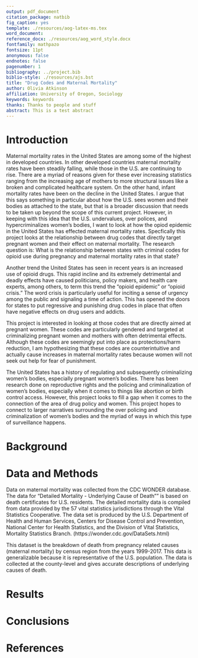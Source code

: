 ```yaml
---
output: pdf_document
citation_package: natbib
fig_caption: yes
template: ./resources/aog-latex-ms.tex
word_document:
reference_docx: ./resources/aog_word_style.docx
fontfamily: mathpazo
fontsize: 11pt
anonymous: false
endnotes: false
pagenumber: 1
bibliography: ../project.bib
biblio-style: ./resources/ajs.bst
title: "Drug Codes and Maternal Mortality"
author: Olivia Atkinson 
affiliation: University of Oregon, Sociology
keywords: keywords
thanks: Thanks to people and stuff
abstract: This is a test abstract
---
```


# Introduction
Maternal mortality rates in the United States are among some of the highest in developed countries. In other developed countries maternal mortality rates have been steadily falling, while those in the U.S. are continuing to rise. There are a myriad of reasons given for these ever increasing statistics ranging from the increasing age of mothers to more structural issues like a broken and complicated healthcare system. On the other hand, infant mortality rates have been on the decline in the United States. I argue that this says something in particular about how the U.S. sees women and their bodies as attached to the state, but that is a broader discussion that needs to be taken up beyond the scope of this current project. However, in keeping with this idea that the U.S. undervalues, over polices, and hypercriminalizes women's bodies, I want to look at how the opiod epidemic in the United States has effected maternal mortality rates. Specfically this project looks at the relationship between drug codes that directly target pregnant women and their effect on maternal mortality. The research question is: What is the relationship between states with criminal codes for opioid use during pregnancy and maternal mortality rates in that state?

Another trend the United States has seen in recent years is an increased use of opioid drugs. This rapid incline and its extremely detrimental and deadly effects have caused politicians, policy makers, and health care experts, among others, to term this trend the "opioid epidemic" or "opioid crisis." The word crisis is particularly useful for inciting a sense of urgency among the public and signaling a time of action. This has opened the doors for states to put regressive and punishing drug codes in place that often have negative effects on drug users and addicts. 

This project is interested in looking at those codes that are directly aimed at pregnant women. These codes are particularly gendered and targeted at criminalizing pregnant women and mothers with often detrimental effects. Although these codes are seemingly put into place as protections/harm reduction, I am hypothesizing that these codes are counterintuitive and actually cause increases in maternal mortality rates because women will not seek out help for fear of punishment.

The United States has a history of regulating and subsequently criminalizing women's bodies, especially pregnant women's bodies. There has been research done on reproductive rights and the policing and criminalization of women's bodies, especially when it comes to things like abortion or birth control access. However, this project looks to fill a gap when it comes to the connection of the area of drug policy and women. This project hopes to connect to larger narratives surrounding the over policing and criminalization of women's bodies and the myriad of ways in which this type of surveillance happens. 

# Background

# Data and Methods

Data on maternal mortality was collected from the CDC WONDER database. The data for "Detailed Mortality - Underlying Cause of Death"" is based on death certificates for U.S. residents. The detailed mortality data is compiled from data provided by the 57 vital statistics jurisdictions through the Vital Statistics Cooperative. The data set is produced by the U.S. Department of Health and Human Services, Centers for Disease Control and Prevention, National Center for Health Statistics, and the Division of Vital Statistics, Mortality Statistics Branch. (https://wonder.cdc.gov/DataSets.html)

This dataset is the breakdown of death from pregnancy related causes (maternal mortality) by census region from the years 1999-2017. This data is generalizable because it is representative of the U.S. population. The data is collected at the county-level and gives accurate descriptions of underlying causes of death. 

# Results

# Conclusions

# References
